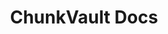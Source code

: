 ---
title: ChunkVault Docs
description: Get started with ChunkVault, your Minecraft world backup tool.
template: splash
hero:
  tagline: Get started with ChunkVault, your Minecraft world backup tool.
  image:
    file: ../../assets/ChunkVault-App-Icon.png
  actions:
    - text: Getting Started
      link: /teller/01-getting-started
      icon: right-arrow
      variant: primary
    - text: Vault Server
      link: /vault/01-getting-started
      icon: rocket
    - text: CommandBlock Library
      link: /commandblock/01-getting-started
      icon: document
---